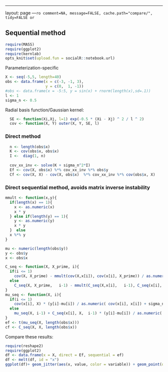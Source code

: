 ---
layout: page
---`ro comment=NA, message=FALSE, cache.path="compare/", tidy=FALSE or`

## Sequential method

```r
require(MASS)
require(ggplot2)
require(kernlab)
opts_knit$set(upload.fun = socialR::notebook.url)
```

Parameterization-specific


```r
X <- seq(-5,5, length=40)
obs <- data.frame(x = c(-3, -1, 3),
                  y = c(0,  1, -1))
#obs <- data.frame(x = -5:5, y = sin(x) + rnorm(length(x),sd=.1))
l <- 1
sigma_n <- 0.5
```


Radial basis function/Gaussian kernel:

```r
  SE <- function(Xi,Xj, l=1) exp(-0.5 * (Xi - Xj) ^ 2 / l ^ 2)
  cov <- function(X, Y) outer(X, Y, SE, l) 
```
  
### Direct method 

``` r
  n <- length(obs$x)
  K <- cov(obs$x, obs$x)
  I <-  diag(1, n)
  
  cov_xx_inv <- solve(K + sigma_n^2*I)
  Ef <- cov(X, obs$x) %*% cov_xx_inv %*% obs$y
  Cf <- cov(X, X) - cov(X, obs$x)  %*% cov_xx_inv %*% cov(obs$x, X)
```

### Direct sequential method, avoids matrix inverse instability

``` r

mmult <- function(x,y){
  if(length(x) == 1){
    x <- as.numeric(x) 
    x * y
  } else if(length(y) == 1){ 
    y <- as.numeric(y)
    x * y
  }  else 
  x %*% y
}

mu <- numeric(length(obs$y))
y <- obs$y
x <- obs$x

C_seq <- function(X, X_prime, i){
  if(i <= 1)
    cov(X, X_prime) - mmult(cov(X,x[i]), cov(x[i], X_prime)) / as.numeric( cov(x[i], x[i]) + sigma_n^2)
  else
    C_seq(X, X_prime,   i-1) - mmult(C_seq(X,x[i],   i-1), C_seq(x[i], X_prime,   i-1)) / as.numeric( C_seq(x[i], x[i],   i-1)  + sigma_n^2  )
}
mu_seq <- function(X, i){
  if(i <= 1)
    cov(x[i], X) * (y[i]-mu[i]) / as.numeric( cov(x[i], x[i]) + sigma_n^2)
  else
    mu_seq(X, i-1) + C_seq(x[i], X,  i-1) * (y[i]-mu[i]) / as.numeric( C_seq(x[i], x[i], i-1)  + sigma_n^2 )
}
ef <- t(mu_seq(X, length(obs$x)))
cf <- C_seq(X, X, length(obs$x))


```



Compare these results: 

``` r
require(reshape2)
require(ggplot2)
df <- data.frame(x = X, direct = Ef, sequential = ef)
df <- melt(df, id = "x")
ggplot(df)+ geom_jitter(aes(x, value, color = variable)) + geom_point(data = obs, aes(x,y))
````





